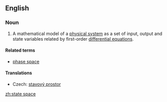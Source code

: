 ==English==
{{wikipedia}}
===Noun===
{{en-noun|sg=[[state]] [[space]]}}

# {{context|control engineering}} A mathematical model of a [[physical system]] as a set of input, output and state variables related by first-order [[differential equations]].

====Related terms====
* [[phase space]]

====Translations====
{{trans-top|(control engineering) a mathematical model}}
* Czech: [[stavový prostor]] {{m}}
{{trans-mid}}
{{trans-bottom}}

[[zh:state space]]